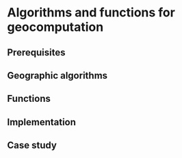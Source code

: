 # Algorithms and functions for geocomputation

## Prerequisites {-}

## Geographic algorithms

## Functions

## Implementation

## Case study
